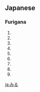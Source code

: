 ==Japanese==
===Furigana===  
{{furigana|miru}}
# {{japdef|見る|to [[see]]}}
# {{japdef|看る|to [[look after]], [[take care]] of}}
# {{japdef|観る|to [[view]] (flowers, a movie)}}
# {{japdef|視る|to [[see]] (an area struck by a disaster)}}
# {{japdef|診る|to [[examine]] (medical)}}
# {{japdef|海松|a type of [[seaweed]]}}
# {{japdef|水松|a type of [[seaweed]]}}
# {{japdef|回る|to [[turn]], [[revolve]]}}
# {{japdef|廻る|to [[turn]], [[revolve]]}}
[[ja:みる]]